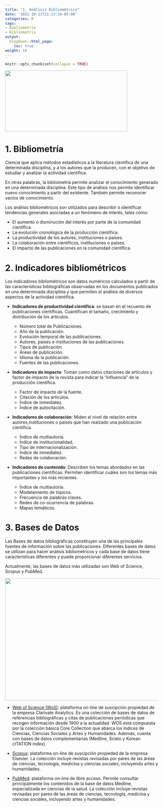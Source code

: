 ```yaml
---
title: "1. Análisis Bibliométrico"
date: '2021-10-11T21:13:14-05:00'
categories: R
tags:
- Bibliometría
- Bibliometrix
output:
  blogdown::html_page:
    toc: true
weight: 10
---
```

```r
knitr::opts_chunk$set(collapse = TRUE)
```

![](/courses/rvest/01_Instalar_files/bibliometrics.png){width=400px height=200px}

# 1. Bibliometría
Ciencia que aplica métodos estadísticos a la literatura científica de una determinada disciplina, y a los autores que la producen, con el objetivo de estudiar y analizar la actividad científica. 

En otras palabras, la bibliometría permite analizar el conocimiento generado en una determinada disciplina. Este tipo de análisis nos permite identificar nuevo conocimiento a partir del existente. También permite reconocer vacíos de conocimiento.

Los análisis bibliométricos son utilizados para describir o identificar tendencias generales asociadas a un fenómeno de interés, tales cómo:

* El aumento o disminución del interés por parte de la comunidad científica.
* La evolución cronológica de la producción científica.
* La productividad de los autores, instituciones o países.
* La colaboración entre científicos, instituciones o países.
* El impacto de las publicaciones en la comunidad científica.


# 2. Indicadores bibliométricos
Los indicadores bibliométricos son datos numéricos calculados a partir de las características bibliográficas observadas en los documentos publicados en una determinada disciplina y que permiten el análisis de diversos aspectos de la actividad científica.


* **Indicadores de productividad científica**: se basan en el recuento de publicaciones científicas. Cuantifican el tamaño, crecimiento y distribución de los artículos.

  - Número total de Publicaciones.
  - Año de la publicación.
  - Evolución temporal de las publicaciones.
  - Autores, países e instituciones de las publicaciones.
  - Tipos de publicación.
  - Áreas de publicación.
  - Idioma de la publicación.
  - Fuentes de las publicaciones.
  

* **Indicadores de impacto**: Toman como datos citaciones de artículos y factor de impacto de la revista para indicar la "influencia" de la producción científica.


  - Factor de impacto de la fuente.
  - Citación de los artículos.
  - Índice de inmediatez.
  - Índice de autocitación.


* **Indicadores de colaboración**: Miden el nivel de relación entre autores,instituciones o países que han realzado una publicación científica.


  - Índice de multiautoría.
  - Índice de institucionalidad.
  - Tipo de internacionalización.
  - Índice de inmediatez.
  - Redes de colaboración.

* **Indicadores de contenido**: Describen los temas abordados en las publicaciones científicas. Permiten identificar cuáles son los temas más importantes y los más recientes.


  - Índice de multiautoría.
  - Modelamiento de tópicos.
  - Frecuencia de palabras claves. 
  - Redes de co-ocurrencia de palabras.
  - Mapas temáticos.


# 3. Bases de Datos
Las Bases de datos bibliográficas constituyen una de las principales fuentes de información sobre las publicaciones. Diferentes bases de datos se utilizan para hacer análisis bibliométricos y cada base de datos tiene características diferentes y puede proporcionar diferentes servicios.

Actualmente, las bases de datos más utilizadas son Web of Science, Scopus y PubMed.

![](/courses/rvest/01_Instalar_files/logos.png){width=800px height=400px}

  
* [Web of Science (WoS)](https://www.webofscience.com/wos/woscc/basic-search): plataforma on-line de suscipción propiedad de la empresa Clarivate Analytics. Es una colección de bases de datos de referencias bibliográficas y citas de publicaciones periódicas que recogen información desde 1900 a la actualidad. WOS está compuesta por la colección básica Core Collection que abarca los índices de Ciencias, Ciencias Sociales y Artes y Humanidades. Además, cuenta con bases de datos complementarias (Medline, Scielo y Korean cITATION index).


* [Scopus](https://www.scopus.com): plataforma on-line de suscipción propiedad de la empresa Elsevier. La colección incluye revistas revisadas por pares de las áreas de ciencias, tecnología, medicina y ciencias sociales, incluyendo artes y humanidades.


* [PubMed](https://pubmed.ncbi.nlm.nih.gov/): plataforma on-line de libre acceso. Permite consultar principalmente los contenidos de la base de datos Medline, especializada en ciencias de la salud. La colección incluye revistas revisadas por pares de las áreas de ciencias, tecnología, medicina y ciencias sociales, incluyendo artes y humanidades.